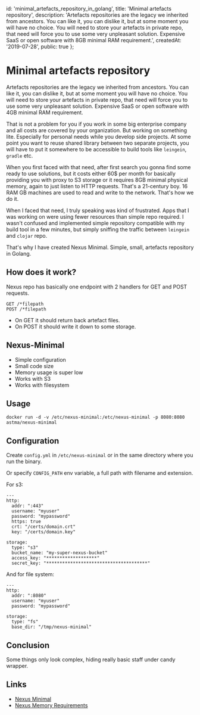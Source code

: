   id: 'minimal_artefacts_repository_in_golang', 
  title: 'Minimal artefacts repository', 
  description: 'Artefacts repositories are the legacy we inherited from ancestors. You can like it, you can dislike it, but at some moment you will have no choice. You will need to store your artefacts in private repo, that need will force you to use some very unpleasant solution. Expensive SaaS or open software with 8GB minimal RAM requirement.',
  createdAt: '2019-07-28',
  public: true
};

# Minimal artefacts repository

Artefacts repositories are the legacy we inherited from ancestors. You can like it, you can dislike it, but at some moment you will have no choice. You will need to store your artefacts in private repo, that need will force you to use some very unpleasant solution. Expensive SaaS or open software with 4GB minimal RAM requirement.

That is not a problem for you if you work in some big enterprise company and all costs are covered by your organization. But working on something lite. Especially for personal needs while you develop side projects. At some point you want to reuse shared library between two separate projects, you will have to put it somewhere to be accessible to build tools like `leingein`, `gradle` etc.

When you first faced with that need, after first search you gonna find some ready to use solutions, but it costs either 60$ per month for basically providing you with proxy to S3 storage or it requires 8GB minimal physical memory, again to just listen to HTTP requests. That's a 21-century boy. 16 RAM GB machines are used to read and write to the network. That's how we do it.

When I faced that need, I truly speaking was kind of frustrated. Apps that I was working on were using fewer resources than simple repo required. I wasn't confused and implemented simple repository compatible with my build tool in a few minutes, but simply sniffing the traffic between `leingein` and `clojar` repo.

That's why I have created Nexus Minimal. Simple, small, artefacts repository in Golang.

## How does it work?

Nexus repo has basically one endpoint with 2 handlers for GET and POST requests.

```
GET /*filepath
POST /*filepath
```

* On GET it should return back artefact files.
* On POST it should write it down to some storage.

## Nexus-Minimal

* Simple configuration
* Small code size
* Memory usage is super low
* Works with S3
* Works with filesystem

## Usage

```
docker run -d -v /etc/nexus-minimal:/etc/nexus-minimal -p 8080:8080 astma/nexus-minimal
```

## Configuration

Create `config.yml` in `/etc/nexus-minimal` or in the same directory where you run the binary.

Or specify `CONFIG_PATH` env variable, a full path with filename and extension.

For s3:

```
---
http:
  addr: ":443"
  username: "myuser"
  password: "mypassword"
  https: true
  crt: "/certs/domain.crt"
  key: "/certs/domain.key"

storage:
  type: "s3"
  bucket_name: "my-super-nexus-bucket"
  access_key: "*******************"
  secret_key: "**************************************"
```

And for file system:
```
---
http:
  addr: ":8080"
  username: "myuser"
  password: "mypassword"

storage:
  type: "fs"
  base_dir: "/tmp/nexus-minimal"
```

## Conclusion

Some things only look complex, hiding really basic staff under candy wrapper.

## Links

* [Nexus Minimal](https://github.com/atsman/nexus-minimal)
* [Nexus Memory Requirements](https://help.sonatype.com/repomanager3/system-requirements#SystemRequirements-Memory)
